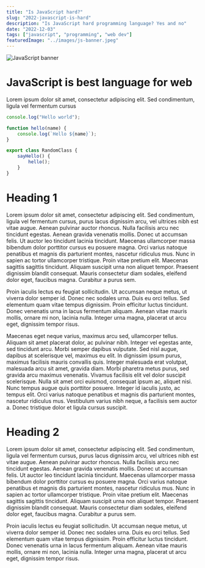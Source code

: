 ```yaml
---
title: "Is JavaScript hard?"
slug: "2022-javascript-is-hard"
description: "Is JavaScript hard programming language? Yes and no"
date: "2022-12-03"
tags: ["javascript", "programming", "web dev"]
featuredImage: "../images/js-banner.jpeg"
---
```


![JavaScript banner](../images/js-banner.jpeg)

# JavaScript is best language for web
Lorem ipsum dolor sit amet, consectetur adipiscing elit. Sed condimentum, ligula vel fermentum cursus
```js
console.log("Hello world");

function hello(name) {
    console.log(`Hello ${name}`);
}

export class RandomClass {
    sayHello() {
        hello();
    }
}
```
# Heading 1
Lorem ipsum dolor sit amet, consectetur adipiscing elit. Sed condimentum, ligula vel fermentum cursus, purus lacus dignissim arcu, vel ultrices nibh est vitae augue. Aenean pulvinar auctor rhoncus. Nulla facilisis arcu nec tincidunt egestas. Aenean gravida venenatis mollis. Donec ut accumsan felis. Ut auctor leo tincidunt lacinia tincidunt. Maecenas ullamcorper massa bibendum dolor porttitor cursus eu posuere magna. Orci varius natoque penatibus et magnis dis parturient montes, nascetur ridiculus mus. Nunc in sapien ac tortor ullamcorper tristique. Proin vitae pretium elit. Maecenas sagittis sagittis tincidunt. Aliquam suscipit urna non aliquet tempor. Praesent dignissim blandit consequat. Mauris consectetur diam sodales, eleifend dolor eget, faucibus magna. Curabitur a purus sem.

Proin iaculis lectus eu feugiat sollicitudin. Ut accumsan neque metus, ut viverra dolor semper id. Donec nec sodales urna. Duis eu orci tellus. Sed elementum quam vitae tempus dignissim. Proin efficitur luctus tincidunt. Donec venenatis urna in lacus fermentum aliquam. Aenean vitae mauris mollis, ornare mi non, lacinia nulla. Integer urna magna, placerat ut arcu eget, dignissim tempor risus.

Maecenas eget neque varius, maximus arcu sed, ullamcorper tellus. Aliquam sit amet placerat dolor, ac pulvinar nibh. Integer vel egestas ante, sed tincidunt arcu. Morbi semper dapibus vulputate. Sed nisl augue, dapibus at scelerisque vel, maximus eu elit. In dignissim ipsum purus, maximus facilisis mauris convallis quis. Integer malesuada erat volutpat, malesuada arcu sit amet, gravida diam. Morbi pharetra metus purus, sed gravida arcu maximus venenatis. Vivamus facilisis elit vel dolor suscipit scelerisque. Nulla sit amet orci euismod, consequat ipsum ac, aliquet nisi. Nunc tempus augue quis porttitor posuere. Integer id iaculis justo, ac tempus elit. Orci varius natoque penatibus et magnis dis parturient montes, nascetur ridiculus mus. Vestibulum varius nibh neque, a facilisis sem auctor a. Donec tristique dolor et ligula cursus suscipit.


# Heading 2
Lorem ipsum dolor sit amet, consectetur adipiscing elit. Sed condimentum, ligula vel fermentum cursus, purus lacus dignissim arcu, vel ultrices nibh est vitae augue. Aenean pulvinar auctor rhoncus. Nulla facilisis arcu nec tincidunt egestas. Aenean gravida venenatis mollis. Donec ut accumsan felis. Ut auctor leo tincidunt lacinia tincidunt. Maecenas ullamcorper massa bibendum dolor porttitor cursus eu posuere magna. Orci varius natoque penatibus et magnis dis parturient montes, nascetur ridiculus mus. Nunc in sapien ac tortor ullamcorper tristique. Proin vitae pretium elit. Maecenas sagittis sagittis tincidunt. Aliquam suscipit urna non aliquet tempor. Praesent dignissim blandit consequat. Mauris consectetur diam sodales, eleifend dolor eget, faucibus magna. Curabitur a purus sem.

Proin iaculis lectus eu feugiat sollicitudin. Ut accumsan neque metus, ut viverra dolor semper id. Donec nec sodales urna. Duis eu orci tellus. Sed elementum quam vitae tempus dignissim. Proin efficitur luctus tincidunt. Donec venenatis urna in lacus fermentum aliquam. Aenean vitae mauris mollis, ornare mi non, lacinia nulla. Integer urna magna, placerat ut arcu eget, dignissim tempor risus.